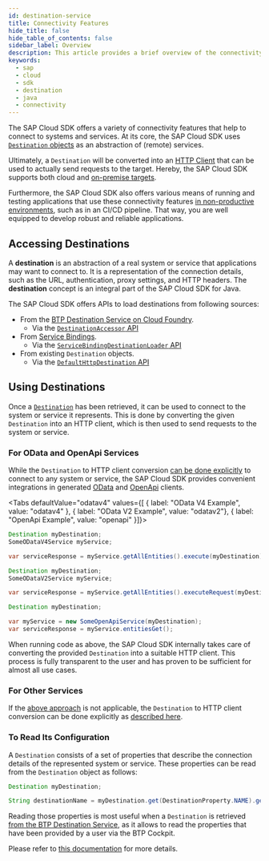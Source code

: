 ```yaml
---
id: destination-service
title: Connectivity Features
hide_title: false
hide_table_of_contents: false
sidebar_label: Overview
description: This article provides a brief overview of the connectivity features of the SAP Cloud SDK.
keywords:
  - sap
  - cloud
  - sdk
  - destination
  - java
  - connectivity
---
```



The SAP Cloud SDK offers a variety of connectivity features that help to connect to systems and services.
At its core, the SAP Cloud SDK uses [`Destination` objects](#accessing-destinations) as an abstraction of (remote) services.

Ultimately, a `Destination` will be converted into an [HTTP Client](http-client) that can be used to actually send requests to the target.
Hereby, the SAP Cloud SDK supports both cloud and [on-premise targets](on-premise).

Furthermore, the SAP Cloud SDK also offers various means of running and testing applications that use these connectivity features [in non-productive environments](running-locally), such as in an CI/CD pipeline.
That way, you are well equipped to develop robust and reliable applications.

## Accessing Destinations

A **destination** is an abstraction of a real system or service that applications may want to connect to.
It is a representation of the connection details, such as the URL, authentication, proxy settings, and HTTP headers.
The **destination** concept is an integral part of the SAP Cloud SDK for Java.

The SAP Cloud SDK offers APIs to load destinations from following sources:

- From the [BTP Destination Service on Cloud Foundry](https://api.sap.com/api/SAP_CP_CF_Connectivity_Destination/overview).
  - Via the [`DestinationAccessor` API](btp-destination-service)
- From [Service Bindings](https://github.com/SAP/btp-environment-variable-access/wiki/Fundamentals#service-binding).
  - Via the [`ServiceBindingDestinationLoader` API](service-bindings)
- From existing `Destination` objects.
  - Via the [`DefaultHttpDestination` API](http-destinations)

## Using Destinations

Once a [`Destination`](pathname:///java-api/v5/com/sap/cloud/sdk/cloudplatform/connectivity/Destination.html) has been retrieved, it can be used to connect to the system or service it represents.
This is done by converting the given `Destination` into an HTTP client, which is then used to send requests to the system or service.

### For OData and OpenApi Services

While the `Destination` to HTTP client conversion [can be done explicitly](#for-other-services) to connect to any system or service, the SAP Cloud SDK provides convenient integrations in generated [OData](../odata/vdm-generator) and [OpenApi](../rest/generate-rest-client) clients.

<Tabs defaultValue="odatav4" values={[ { label: "OData V4 Example", value: "odatav4" }, { label: "OData V2 Example", value: "odatav2"}, { label: "OpenApi Example", value: "openapi" }]}>

<TabItem value="odatav4">

```java
Destination myDestination;
SomeODataV4Service myService;

var serviceResponse = myService.getAllEntities().execute(myDestination);
```

</TabItem>

<TabItem value="odatav2">

```java
Destination myDestination;
SomeODataV2Service myService;

var serviceResponse = myService.getAllEntities().executeRequest(myDestination);
```

</TabItem>

<TabItem value="openapi">

```java
Destination myDestination;

var myService = new SomeOpenApiService(myDestination);
var serviceResponse = myService.entitiesGet();
```

</TabItem>

</Tabs>

When running code as above, the SAP Cloud SDK internally takes care of converting the provided `Destination` into a suitable HTTP client.
This process is fully transparent to the user and has proven to be sufficient for almost all use cases.

### For Other Services

If the [above approach](#for-odata-and-openapi-services) is not applicable, the `Destination` to HTTP client conversion can be done explicitly as [described here](http-client).

### To Read Its Configuration

A `Destination` consists of a set of properties that describe the connection details of the represented system or service.
These properties can be read from the `Destination` object as follows:

```java
Destination myDestination;

String destinationName = myDestination.get(DestinationProperty.NAME).getOrElse("");
```

Reading those properties is most useful when a `Destination` is retrieved [from the BTP Destination Service](btp-destination-service), as it allows to read the properties that have been provided by a user via the BTP Cockpit.

Please refer to [this documentation](btp-destination-service#if-authentication-is-not-required) for more details.